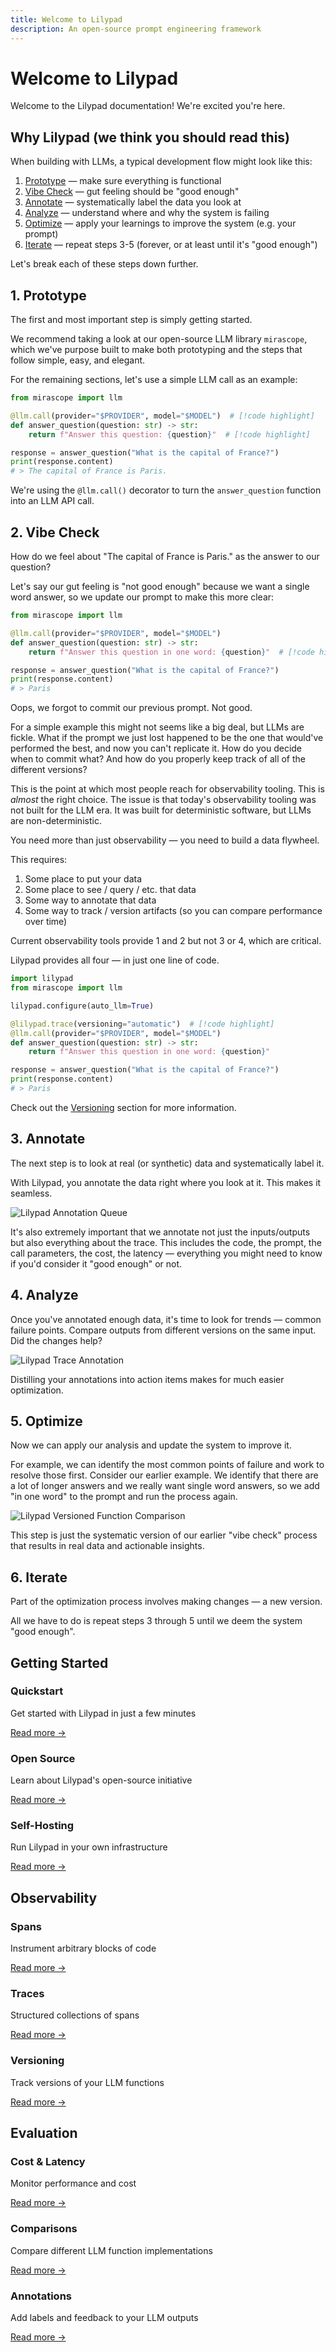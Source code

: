 ```yaml
---
title: Welcome to Lilypad
description: An open-source prompt engineering framework
---
```


# Welcome to Lilypad

Welcome to the Lilypad documentation! We're excited you're here.

## Why Lilypad (we think you should read this)

When building with LLMs, a typical development flow might look like this:

1. [Prototype](#1-prototype) — make sure everything is functional
2. [Vibe Check](#2-vibe-check) — gut feeling should be "good enough"
3. [Annotate](#3-annotate) — systematically label the data you look at
4. [Analyze](#4-analyze) — understand where and why the system is failing
5. [Optimize](#5-optimize) — apply your learnings to improve the system (e.g. your prompt)
6. [Iterate](#6-iterate) — repeat steps 3-5 (forever, or at least until it's "good enough")

Let's break each of these steps down further.

## 1. Prototype

The first and most important step is simply getting started.

We recommend taking a look at our open-source LLM library `mirascope`, which we've purpose built to make both prototyping and the steps that follow simple, easy, and elegant.

For the remaining sections, let's use a simple LLM call as an example:

```python
from mirascope import llm

@llm.call(provider="$PROVIDER", model="$MODEL")  # [!code highlight]
def answer_question(question: str) -> str:
    return f"Answer this question: {question}"  # [!code highlight]

response = answer_question("What is the capital of France?")
print(response.content)
# > The capital of France is Paris.
```

We're using the `@llm.call()` decorator to turn the `answer_question` function into an LLM API call.

## 2. Vibe Check

How do we feel about "The capital of France is Paris." as the answer to our question?

Let's say our gut feeling is "not good enough" because we want a single word answer, so we update our prompt to make this more clear:

```python
from mirascope import llm

@llm.call(provider="$PROVIDER", model="$MODEL")
def answer_question(question: str) -> str:
    return f"Answer this question in one word: {question}"  # [!code highlight]

response = answer_question("What is the capital of France?")
print(response.content)
# > Paris
```

Oops, we forgot to commit our previous prompt. Not good.

For a simple example this might not seems like a big deal, but LLMs are fickle. What if the prompt we just lost happened to be the one that would've performed the best, and now you can't replicate it. How do you decide when to commit what? And how do you properly keep track of all of the different versions?

This is the point at which most people reach for observability tooling. This is *almost* the right choice. The issue is that today's observability tooling was not built for the LLM era. It was built for deterministic software, but LLMs are non-deterministic.

You need more than just observability — you need to build a data flywheel.

This requires:

1. Some place to put your data
2. Some place to see / query / etc. that data
3. Some way to annotate that data
4. Some way to track / version artifacts (so you can compare performance over time)

Current observability tools provide 1 and 2 but not 3 or 4, which are critical.

Lilypad provides all four — in just one line of code.

```python {6}
import lilypad
from mirascope import llm

lilypad.configure(auto_llm=True)

@lilypad.trace(versioning="automatic")  # [!code highlight]
@llm.call(provider="$PROVIDER", model="$MODEL")
def answer_question(question: str) -> str:
    return f"Answer this question in one word: {question}"

response = answer_question("What is the capital of France?")
print(response.content)
# > Paris
```

Check out the [Versioning](/docs/lilypad/observability/versioning) section for more information.

## 3. Annotate

The next step is to look at real (or synthetic) data and systematically label it.

With Lilypad, you annotate the data right where you look at it. This makes it seamless.

![Lilypad Annotation Queue](/assets/docs/lilypad/welcome/annotation-queue.webp)

It's also extremely important that we annotate not just the inputs/outputs but also everything about the trace. This includes the code, the prompt, the call parameters, the cost, the latency — everything you might need to know if you'd consider it "good enough" or not.

## 4. Analyze

Once you've annotated enough data, it's time to look for trends — common failure points. Compare outputs from different versions on the same input. Did the changes help?

![Lilypad Trace Annotation](/assets/docs/lilypad/welcome/trace-annotation.webp)

Distilling your annotations into action items makes for much easier optimization.

## 5. Optimize

Now we can apply our analysis and update the system to improve it.

For example, we can identify the most common points of failure and work to resolve those first. Consider our earlier example. We identify that there are a lot of longer answers and we really want single word answers, so we add "in one word" to the prompt and run the process again.

![Lilypad Versioned Function Comparison](/assets/docs/lilypad/welcome/optimization-comparison.webp)

This step is just the systematic version of our earlier "vibe check" process that results in real data and actionable insights.

## 6. Iterate

Part of the optimization process involves making changes — a new version.

All we have to do is repeat steps 3 through 5 until we deem the system "good enough".

## Getting Started

<div className="grid grid-cols-1 md:grid-cols-2 lg:grid-cols-3 gap-4 my-6">
  <div className="border rounded-lg p-4 shadow-sm">
    <h3 className="text-lg font-medium mb-2"><Icon name="rocket" className="inline mr-2" /> Quickstart</h3>
    <p className="mb-3">Get started with Lilypad in just a few minutes</p>
    <a href="/docs/lilypad/getting-started/quickstart" className="text-primary hover:underline">Read more →</a>
  </div>
  
  <div className="border rounded-lg p-4 shadow-sm">
    <h3 className="text-lg font-medium mb-2"><Icon name="check-circle" className="inline mr-2" /> Open Source</h3>
    <p className="mb-3">Learn about Lilypad's open-source initiative</p>
    <a href="/docs/lilypad/open-source" className="text-primary hover:underline">Read more →</a>
  </div>

  <div className="border rounded-lg p-4 shadow-sm">
    <h3 className="text-lg font-medium mb-2"><Icon name="globe" className="inline mr-2" /> Self-Hosting</h3>
    <p className="mb-3">Run Lilypad in your own infrastructure</p>
    <a href="/docs/lilypad/getting-started/self-hosting" className="text-primary hover:underline">Read more →</a>
  </div>
</div>

## Observability

<div className="grid grid-cols-1 md:grid-cols-2 lg:grid-cols-3 gap-4 my-6">
  <div className="border rounded-lg p-4 shadow-sm">
    <h3 className="text-lg font-medium mb-2"><Icon name="bolt" className="inline mr-2" /> Spans</h3>
    <p className="mb-3">Instrument arbitrary blocks of code</p>
    <a href="/docs/lilypad/observability/spans" className="text-primary hover:underline">Read more →</a>
  </div>
  
  <div className="border rounded-lg p-4 shadow-sm">
    <h3 className="text-lg font-medium mb-2"><Icon name="search" className="inline mr-2" /> Traces</h3>
    <p className="mb-3">Structured collections of spans</p>
    <a href="/docs/lilypad/observability/traces" className="text-primary hover:underline">Read more →</a>
  </div>
  
  <div className="border rounded-lg p-4 shadow-sm">
    <h3 className="text-lg font-medium mb-2"><Icon name="book-open" className="inline mr-2" /> Versioning</h3>
    <p className="mb-3">Track versions of your LLM functions</p>
    <a href="/docs/lilypad/observability/versioning" className="text-primary hover:underline">Read more →</a>
  </div>
</div>

## Evaluation

<div className="grid grid-cols-1 md:grid-cols-2 lg:grid-cols-3 gap-4 my-6">
  <div className="border rounded-lg p-4 shadow-sm">
    <h3 className="text-lg font-medium mb-2"><Icon name="dollar-sign" className="inline mr-2" /> Cost & Latency</h3>
    <p className="mb-3">Monitor performance and cost</p>
    <a href="/docs/lilypad/evaluation/cost-and-latency" className="text-primary hover:underline">Read more →</a>
  </div>
  
  <div className="border rounded-lg p-4 shadow-sm">
    <h3 className="text-lg font-medium mb-2"><Icon name="bar-chart" className="inline mr-2" /> Comparisons</h3>
    <p className="mb-3">Compare different LLM function implementations</p>
    <a href="/docs/lilypad/evaluation/comparisons" className="text-primary hover:underline">Read more →</a>
  </div>
  
  <div className="border rounded-lg p-4 shadow-sm">
    <h3 className="text-lg font-medium mb-2"><Icon name="edit" className="inline mr-2" /> Annotations</h3>
    <p className="mb-3">Add labels and feedback to your LLM outputs</p>
    <a href="/docs/lilypad/evaluation/annotations" className="text-primary hover:underline">Read more →</a>
  </div>
</div>

